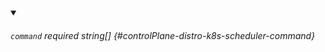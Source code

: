 
<details className="config-field" data-expandable="false" open>
<summary>

###### `command` <span className="config-field-required" data-required="false">required</span> <span className="config-field-type">string[]</span> <span className="config-field-default"></span> <span className="config-field-enum"></span> {#controlPlane-distro-k8s-scheduler-command}



</summary>



</details>
